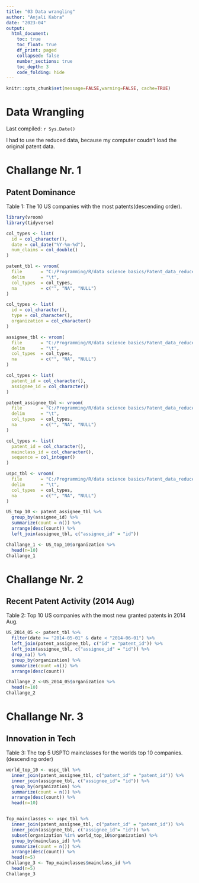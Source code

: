 ```yaml
---
title: "03 Data wrangling"
author: "Anjali Kabra"
date: "2023-04"
output:
  html_document:
    toc: true
    toc_float: true
    df_print: paged
    collapsed: false
    number_sections: true
    toc_depth: 3
    code_folding: hide
---
```


```r
knitr::opts_chunk$set(message=FALSE,warning=FALSE, cache=TRUE)
```

# Data Wrangling

Last compiled: `r Sys.Date()`

I had to use the reduced data, because my computer coudn't load the original patent data.

# Challange Nr. 1
## Patent Dominance

Table 1: The 10 US companies with the most patents(descending order).
```r
library(vroom)
library(tidyverse)

col_types <- list(
  id = col_character(),
  date = col_date("%Y-%m-%d"),
  num_claims = col_double()
)

patent_tbl <- vroom(
  file       = "C:/Programming/R/data science basics/Patent_data_reduced/patent.tsv", 
  delim      = "\t", 
  col_types  = col_types,
  na         = c("", "NA", "NULL")
)

col_types <- list(
  id = col_character(),
  type = col_character(),
  organization = col_character()
)

assignee_tbl <- vroom(
  file       = "C:/Programming/R/data science basics/Patent_data_reduced/assignee.tsv", 
  delim      = "\t", 
  col_types  = col_types,
  na         = c("", "NA", "NULL")
)

col_types <- list(
  patent_id = col_character(),
  assignee_id = col_character()
)

patent_assignee_tbl <- vroom(
  file       = "C:/Programming/R/data science basics/Patent_data_reduced/patent_assignee.tsv", 
  delim      = "\t", 
  col_types  = col_types,
  na         = c("", "NA", "NULL")
)

col_types <- list(
  patent_id = col_character(),
  mainclass_id = col_character(),
  sequence = col_integer()
)

uspc_tbl <- vroom(
  file       = "C:/Programming/R/data science basics/Patent_data_reduced/uspc.tsv", 
  delim      = "\t", 
  col_types  = col_types,
  na         = c("", "NA", "NULL")
)

US_top_10 <- patent_assignee_tbl %>%
  group_by(assignee_id) %>%
  summarize(count = n()) %>%
  arrange(desc(count)) %>%
  left_join(assignee_tbl, c("assignee_id" = "id"))

Challange_1 <- US_top_10$organization %>%
  head(n=10)
Challange_1
```

# Challange Nr. 2
## Recent Patent Activity (2014 Aug)

Table 2: Top 10 US companies with the most new granted patents in 2014 Aug.
```r
US_2014_05 <- patent_tbl %>%
  filter(date >= "2014-05-01" & date < "2014-06-01") %>%
  left_join(patent_assignee_tbl, c("id" = "patent_id")) %>%
  left_join(assignee_tbl, c("assignee_id" = "id")) %>%
  drop_na() %>%
  group_by(organization) %>%
  summarize(count =n()) %>%
  arrange(desc(count))

Challange_2 <-US_2014_05$organization %>%
  head(n=10)
Challange_2
```

# Challange Nr. 3
## Innovation in Tech

Table 3: The top 5 USPTO mainclasses for the worlds top 10 companies.(descending order)
```r
world_top_10 <- uspc_tbl %>%
  inner_join(patent_assignee_tbl, c("patent_id" = "patent_id")) %>%
  inner_join(assignee_tbl, c("assignee_id"= "id")) %>%
  group_by(organization) %>%
  summarize(count = n()) %>%
  arrange(desc(count)) %>%
  head(n=10)


Top_mainclasses <- uspc_tbl %>%
  inner_join(patent_assignee_tbl, c("patent_id" = "patent_id")) %>%
  inner_join(assignee_tbl, c("assignee_id"= "id")) %>%
  subset(organization %in% world_top_10$organization) %>%
  group_by(mainclass_id) %>%
  summarize(count = n()) %>%
  arrange(desc(count)) %>%
  head(n=5)
Challange_3 <- Top_mainclasses$mainclass_id %>%
  head(n=5)
Challange_3
```
